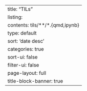 ---
title: "TILs"
listing:
  contents: tils/**/*.{qmd,ipynb}
  type: default
  sort: 'date desc'
  categories: true
  sort-ui: false
  filter-ui: false
page-layout: full
title-block-banner: true
---